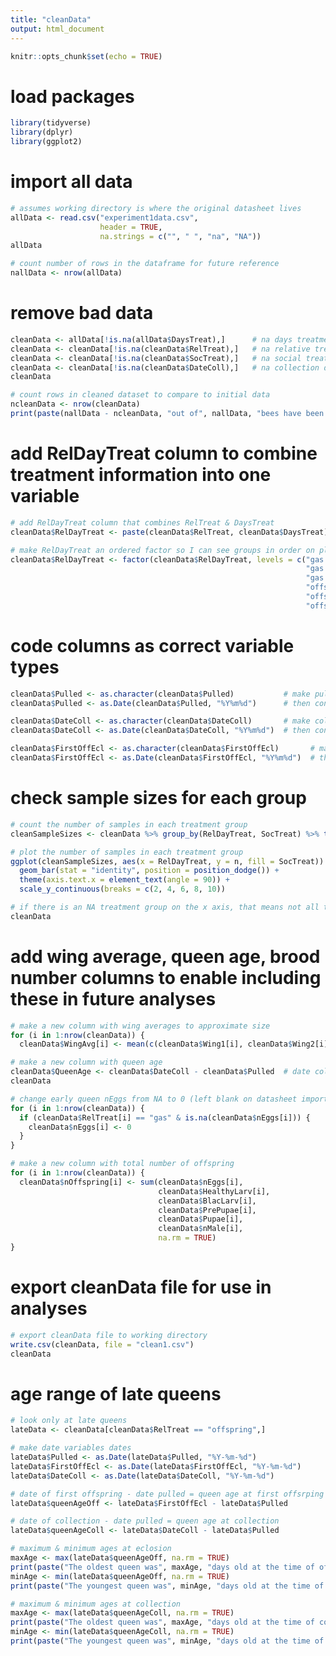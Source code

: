 ```yaml
---
title: "cleanData"
output: html_document
---
```


```r
knitr::opts_chunk$set(echo = TRUE)
```

# load packages
```r
library(tidyverse)
library(dplyr)
library(ggplot2)
```

# import all data
```r
# assumes working directory is where the original datasheet lives
allData <- read.csv("experiment1data.csv", 
                    header = TRUE,
                    na.strings = c("", " ", "na", "NA"))
allData

# count number of rows in the dataframe for future reference
nallData <- nrow(allData)
```

# remove bad data
```r
cleanData <- allData[!is.na(allData$DaysTreat),]      # na days treatment
cleanData <- cleanData[!is.na(cleanData$RelTreat),]   # na relative treatment
cleanData <- cleanData[!is.na(cleanData$SocTreat),]   # na social treatment
cleanData <- cleanData[!is.na(cleanData$DateColl),]   # na collection date
cleanData

# count rows in cleaned dataset to compare to initial data
ncleanData <- nrow(cleanData)
print(paste(nallData - ncleanData, "out of", nallData, "bees have been removed due to NA values treatment and collection day, unreplicated collection dates, and experimental error/inconsistencies", sep = " "))
```

# add RelDayTreat column to combine treatment information into one variable
```r
# add RelDayTreat column that combines RelTreat & DaysTreat
cleanData$RelDayTreat <- paste(cleanData$RelTreat, cleanData$DaysTreat)

# make RelDayTreat an ordered factor so I can see groups in order on plots
cleanData$RelDayTreat <- factor(cleanData$RelDayTreat, levels = c("gas 1",
                                                                  "gas 4", 
                                                                  "gas 7",
                                                                  "offspring 1",
                                                                  "offspring 4", 
                                                                  "offspring 7"))
```

# code columns as correct variable types
```r
cleanData$Pulled <- as.character(cleanData$Pulled)           # make pulled date a character first (was previously integer)
cleanData$Pulled <- as.Date(cleanData$Pulled, "%Y%m%d")      # then convert pulled to date

cleanData$DateColl <- as.character(cleanData$DateColl)       # make collection date a character first (was previously integer)
cleanData$DateColl <- as.Date(cleanData$DateColl, "%Y%m%d")  # then convert to date

cleanData$FirstOffEcl <- as.character(cleanData$FirstOffEcl)       # make mate date a character first (was previously integer)
cleanData$FirstOffEcl <- as.Date(cleanData$FirstOffEcl, "%Y%m%d")  # then convert to date
```

# check sample sizes for each group
```r
# count the number of samples in each treatment group
cleanSampleSizes <- cleanData %>% group_by(RelDayTreat, SocTreat) %>% tally()

# plot the number of samples in each treatment group
ggplot(cleanSampleSizes, aes(x = RelDayTreat, y = n, fill = SocTreat)) +
  geom_bar(stat = "identity", position = position_dodge()) + 
  theme(axis.text.x = element_text(angle = 90)) +
  scale_y_continuous(breaks = c(2, 4, 6, 8, 10))

# if there is an NA treatment group on the x axis, that means not all treatment groups were included in the factor list in the previous chunk
cleanData

```

# add wing average, queen age, brood number columns to enable including these in future analyses
```r
# make a new column with wing averages to approximate size
for (i in 1:nrow(cleanData)) {
  cleanData$WingAvg[i] <- mean(c(cleanData$Wing1[i], cleanData$Wing2[i]), na.rm = TRUE) }

# make a new column with queen age
cleanData$QueenAge <- cleanData$DateColl - cleanData$Pulled  # date collected - date pulled = queen age at collection
cleanData

# change early queen nEggs from NA to 0 (left blank on datasheet imported as NA, but really they should be 0)
for (i in 1:nrow(cleanData)) {
  if (cleanData$RelTreat[i] == "gas" & is.na(cleanData$nEggs[i])) {
    cleanData$nEggs[i] <- 0
  }
}

# make a new column with total number of offspring
for (i in 1:nrow(cleanData)) {
  cleanData$nOffspring[i] <- sum(cleanData$nEggs[i],
                                 cleanData$HealthyLarv[i],
                                 cleanData$BlacLarv[i],
                                 cleanData$PrePupae[i],
                                 cleanData$Pupae[i],
                                 cleanData$nMale[i],
                                 na.rm = TRUE)
}
```

# export cleanData file for use in analyses
```r
# export cleanData file to working directory
write.csv(cleanData, file = "clean1.csv")
cleanData
```

# age range of late queens
```r
# look only at late queens
lateData <- cleanData[cleanData$RelTreat == "offspring",]

# make date variables dates
lateData$Pulled <- as.Date(lateData$Pulled, "%Y-%m-%d")
lateData$FirstOffEcl <- as.Date(lateData$FirstOffEcl, "%Y-%m-%d")
lateData$DateColl <- as.Date(lateData$DateColl, "%Y-%m-%d")

# date of first offspring - date pulled = queen age at first offsrping
lateData$queenAgeOff <- lateData$FirstOffEcl - lateData$Pulled

# date of collection - date pulled = queen age at collection
lateData$queenAgeColl <- lateData$DateColl - lateData$Pulled

# maximum & minimum ages at eclosion
maxAge <- max(lateData$queenAgeOff, na.rm = TRUE)
print(paste("The oldest queen was", maxAge, "days old at the time of offspring eclosion.", sep = " "))
minAge <- min(lateData$queenAgeOff, na.rm = TRUE)
print(paste("The youngest queen was", minAge, "days old at the time of offspring eclosion.", sep = " "))

# maximum & minimum ages at collection
maxAge <- max(lateData$queenAgeColl, na.rm = TRUE)
print(paste("The oldest queen was", maxAge, "days old at the time of colleciton.", sep = " "))
minAge <- min(lateData$queenAgeColl, na.rm = TRUE)
print(paste("The youngest queen was", minAge, "days old at the time of collection.", sep = " "))
```
